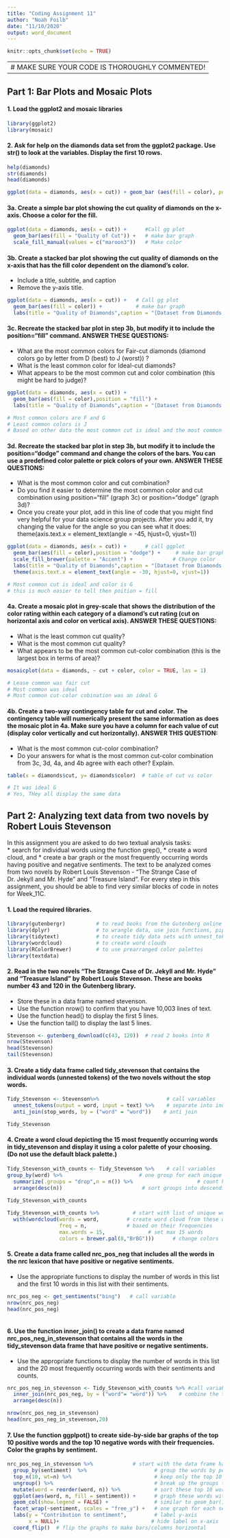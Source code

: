 ---
title: "Coding Assignment 11"
author: "Noah Foilb"
date: "11/10/2020"
output: word_document
---

```{r setup, include=FALSE}
knitr::opts_chunk$set(echo = TRUE)
```

----------------------------------------------
# MAKE SURE YOUR CODE IS THOROUGHLY COMMENTED!
----------------------------------------------

## Part 1: Bar Plots and Mosaic Plots

#### 1. Load the ggplot2 and mosaic libraries

```{r}
library(ggplot2)
library(mosaic)
```



#### 2. Ask for help on the diamonds data set from the ggplot2 package. Use str() to look at the variables. Display the first 10 rows.  

```{r}
help(diamonds)
str(diamonds)
head(diamonds)
```



```{r}
ggplot(data = diamonds, aes(x = cut)) + geom_bar (aes(fill = color), position = "dodge")
```



#### 3a. Create a simple bar plot showing the cut quality of diamonds on the x-axis. Choose a color for the fill.

```{r} 
ggplot(data = diamonds, aes(x = cut)) +      #Call gg plot 
  geom_bar(aes(fill = "Quality of Cut")) +   # make bar graph
  scale_fill_manual(values = c("maroon3"))   # Make color

```



#### 3b. Create a stacked bar plot showing the cut quality of diamonds on the x-axis that has the fill color dependent on the diamond's color.
  * Include a title, subtitle, and caption
  * Remove the y-axis title.

```{r}

ggplot(data = diamonds, aes(x = cut)) +   # Call gg plot
  geom_bar(aes(fill = color)) +           # make bar graph
  labs(title = "Quality of Diamonds",caption = "[Dataset from Diamonds file in ggplot2]", x = "Cut", y = NULL)   # Make labels

```



#### 3c. Recreate the stacked bar plot in step 3b, but modify it to include the position="fill" command. ANSWER THESE QUESTIONS: 
  * What are the most common colors for Fair-cut diamonds (diamond colors go by letter from D (best) to J (worst)) ? 
  * What is the least common color for Ideal-cut diamonds? 
  * What appears to be the most common cut and color combination (this might be hard to judge)?  

```{r}
ggplot(data = diamonds, aes(x = cut)) + 
  geom_bar(aes(fill = color),position = "fill") +
  labs(title = "Quality of Diamonds",caption = "[Dataset from Diamonds file in ggplot2]", x = "Cut", y = NULL)

# Most common colors are F and G
# Least common colors is J
# Based on other data the most common cut is ideal and the most common color is G
```



#### 3d. Recreate the stacked bar plot in step 3b, but modify it to include the position="dodge" command and change the colors of the bars. You can use a predefined color palette or pick colors of your own. ANSWER THESE QUESTIONS:
  * What is the most common color and cut combination? 
  * Do you find it easier to determine the most common color and cut combination using position="fill" (graph 3c) or position="dodge" (graph 3d)?
  * Once you create your plot, add in this line of code that you might find very helpful for your data science group projects. After you add it, try changing the value for the angle so you can see what it does:
  theme(axis.text.x = element_text(angle = -45, hjust=0, vjust=1))

```{r}
ggplot(data = diamonds, aes(x = cut)) +      # call ggplot
  geom_bar(aes(fill = color),position = "dodge") +     # make bar graph
  scale_fill_brewer(palette = "Accent") +             # Change color
  labs(title = "Quality of Diamonds",caption = "[Dataset from Diamonds file in ggplot2]", x = "Cut", y = NULL) +   # Make labels
  theme(axis.text.x = element_text(angle = -30, hjust=0, vjust=1))     # Change theme

# Most common cut is ideal and color is G
# this is much easier to tell then poition = fill
```




#### 4a. Create a mosaic plot in grey-scale that shows the distribution of the color rating within each category of a diamond's cut rating (cut on horizontal axis and color on vertical axis). ANSWER THESE QUESTIONS:
  * What is the least common cut quality?
  * What is the most common cut quality? 
  * What appears to be the most common cut-color combination (this is the largest box in terms of area)?

```{r}
mosaicplot(data = diamonds, ~ cut + color, color = TRUE, las = 1)

# Lease common was fair cut
# Most common was ideal
# Most common cut-color cobination was an ideal G
```





#### 4b. Create a two-way contingency table for cut and color. The contingency table will numerically present the same information as does the mosaic plot in 4a. Make sure you have a column for each value of cut (display color vertically and cut horizontally). ANSWER THIS QUESTION:
  * What is the most common cut-color combination? 
  * Do your answers for what is the most common cut-color combination from 3c, 3d, 4a, and 4b agree with each other? Explain. 

```{r}
table(x = diamonds$cut, y= diamonds$color)  # table of cut vs color

# It was ideal G
# Yes, THey all display the same data
```





## Part 2: Analyzing text data from two novels by Robert Louis Stevenson
In this assignment you are asked to do two textual analysis tasks:  
  * search for individual words using the function grep(), 
  * create a word cloud, and 
  * create a bar graph or the most frequently occurring words having positive and negative sentiments. 
The text to be analyzed comes from two novels by Robert Louis Stevenson - "The Strange Case of Dr. Jekyll and Mr. Hyde" and "Treasure Island".
For every step in this assignment, you should be able to find very similar blocks of code in notes for Week_11C. 




#### 1. Load the required libraries.

```{r}
library(gutenbergr)          # to read books from the Gutenberg online library
library(dplyr)               # to wrangle data, use join functions, pipe operator
library(tidytext)            # to create tidy data sets with unnest_tokens
library(wordcloud)           # to create word clouds
library(RColorBrewer)        # to use prearranged color palettes
library(textdata) 
```




#### 2. Read in the two novels "The Strange Case of Dr. Jekyll and Mr. Hyde" and "Treasure Island" by Robert Louis Stevenson. These are books number 43 and 120 in the Gutenberg library.
  * Store these in a data frame named stevenson. 
  * Use the function nrow() to confirm that you have 10,003 lines of text. 
  * Use the function head() to display the first 5 lines. 
  * Use the function tail() to display the last 5 lines. 

```{r}
Stevenson <- gutenberg_download(c(43, 120))  # read 2 books into R
nrow(Stevenson)
head(Stevenson)
tail(Stevenson)
```





#### 3. Create a tidy data frame called tidy_stevenson that contains the individual words (unnested tokens) of the two novels without the stop words. 

```{r}
Tidy_Stevenson <- Stevenson%>%                      # call variables
  unnest_tokens(output = word, input = text) %>%    # separate into individual words
  anti_join(stop_words, by = ("word" = "word"))    # anti join

Tidy_Stevenson
```





#### 4. Create a word cloud depicting the 15 most frequently occurring words in tidy_stevenson and display it using a color palette of your choosing. (Do not use the default black palette.) 

```{r}
Tidy_Stevenson_with_counts <- Tidy_Stevenson %>%    # call variables
group_by(word) %>%                         # one group for each unique word
  summarize(.groups = "drop",n = n()) %>%                     # count how many times each word occurs
  arrange(desc(n))                          # sort groups into descending order by frequency
  
Tidy_Stevenson_with_counts
```


```{r}
Tidy_Stevenson_with_counts %>%           # start with list of unique words and counts
  with(wordcloud(words = word,         # create word cloud from these words
                 freq = n,             # based on their frequencies
                 max.words = 15,              # set max 15 words
                 colors = brewer.pal(8,"BrBG")))      # change colors
```





#### 5. Create a data frame called nrc_pos_neg that includes all the words in the nrc lexicon that have positive or negative sentiments.    
  * Use the appropriate functions to display the number of words in this list and the first 10 words in this list with their sentiments.
 
```{r}
nrc_pos_neg <- get_sentiments("bing")   # call variable
nrow(nrc_pos_neg)
head(nrc_pos_neg)
  
```






#### 6. Use the function inner_join() to create a data frame named nrc_pos_neg_in_stevenson that contains all the words in the tidy_stevenson data frame that have positive or negative sentiments. 
  * Use the appropriate functions to display the number of words in this list and the 20 most frequently occurring words with their sentiments and counts.
 
```{r}
nrc_pos_neg_in_stevenson <- Tidy_Stevenson_with_counts %>% #call variable
  inner_join(nrc_pos_neg, by = ("word"= "word")) %>%    # combine the two data sets
  arrange(desc(n))

nrow(nrc_pos_neg_in_stevenson)
head(nrc_pos_neg_in_stevenson,20)

```





#### 7. Use the function ggplpot() to create side-by-side bar graphs of the top 10 positive words and the top 10 negative words with their frequencies. Color the graphs by sentiment. 

```{r}
nrc_pos_neg_in_stevenson %>%             # start with the data frame having words & their frequencies
  group_by(sentiment)  %>%                      # group the words by positive and negative sentiment
  top_n(10, wt=n) %>%                           # keep only the top 10 words from each sentiment group 
  ungroup() %>%                                 # break up the groups to have 20 words-frequency entries
  mutate(word = reorder(word, n)) %>%           # sort these top 10 words in each group by frequency
  ggplot(aes(word, n, fill = sentiment)) +      # graph these words with color based on sentiment
  geom_col(show.legend = FALSE) +               # similar to geom_bar() 
  facet_wrap(~sentiment, scales = "free_y") +   # one graph for each sentiment
  labs(y = "Contribution to sentiment",         # label y-axis
       x = NULL)+                              # hide label on x-axis
  coord_flip()  # flip the graphs to make bars/columns horizontal
```






